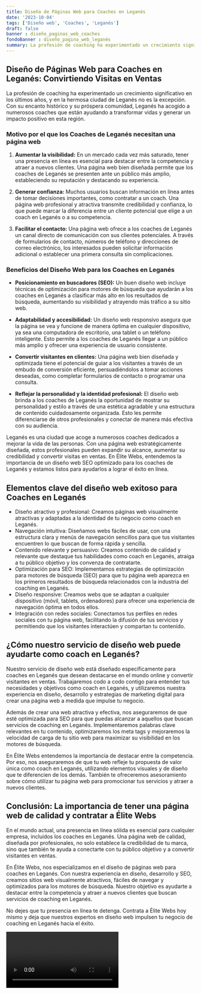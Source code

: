 ```yaml
---
title: Diseño de Páginas Web para Coaches en Leganés
date: '2023-10-04'
tags: ['Diseño web', 'Coaches', 'Leganés']
draft: false
banner : diseño_paginas_web_coaches
fondoBanner : diseño_pagina_web_leganés
summary: La profesión de coaching ha experimentado un crecimiento significativo en los últimos años, y en la hermosa ciudad de Leganés no es la excepción. Con su encanto histórico y su próspera comunidad, Leganés ha acogido a numerosos coaches que están ayudando a transformar vidas y generar un impacto positivo en esta región.
---
```


## Diseño de Páginas Web para Coaches en Leganés: Convirtiendo Visitas en Ventas

La profesión de coaching ha experimentado un crecimiento significativo en los últimos años, y en la hermosa ciudad de Leganés no es la excepción. Con su encanto histórico y su próspera comunidad, Leganés ha acogido a numerosos coaches que están ayudando a transformar vidas y generar un impacto positivo en esta región.

### Motivo por el que los Coaches de Leganés necesitan una página web

1. **Aumentar la visibilidad:** En un mercado cada vez más saturado, tener una presencia en línea es esencial para destacar entre la competencia y atraer a nuevos clientes. Una página web bien diseñada permite que los coaches de Leganés se presenten ante un público más amplio, estableciendo su reputación y destacando su experiencia.

2. **Generar confianza:** Muchos usuarios buscan información en línea antes de tomar decisiones importantes, como contratar a un coach. Una página web profesional y atractiva transmite credibilidad y confianza, lo que puede marcar la diferencia entre un cliente potencial que elige a un coach en Leganés o a su competencia.

3. **Facilitar el contacto:** Una página web ofrece a los coaches de Leganés un canal directo de comunicación con sus clientes potenciales. A través de formularios de contacto, números de teléfono y direcciones de correo electrónico, los interesados pueden solicitar información adicional o establecer una primera consulta sin complicaciones.

### Beneficios del Diseño Web para los Coaches en Leganés

- **Posicionamiento en buscadores (SEO):** Un buen diseño web incluye técnicas de optimización para motores de búsqueda que ayudarán a los coaches en Leganés a clasificar más alto en los resultados de búsqueda, aumentando su visibilidad y atrayendo más tráfico a su sitio web.

- **Adaptabilidad y accesibilidad:** Un diseño web responsivo asegura que la página se vea y funcione de manera óptima en cualquier dispositivo, ya sea una computadora de escritorio, una tablet o un teléfono inteligente. Esto permite a los coaches de Leganés llegar a un público más amplio y ofrecer una experiencia de usuario consistente.

- **Convertir visitantes en clientes:** Una página web bien diseñada y optimizada tiene el potencial de guiar a los visitantes a través de un embudo de conversión eficiente, persuadiéndolos a tomar acciones deseadas, como completar formularios de contacto o programar una consulta.

- **Reflejar la personalidad y la identidad profesional:** El diseño web brinda a los coaches de Leganés la oportunidad de mostrar su personalidad y estilo a través de una estética agradable y una estructura de contenido cuidadosamente organizada. Esto les permite diferenciarse de otros profesionales y conectar de manera más efectiva con su audiencia.

Leganés es una ciudad que acoge a numerosos coaches dedicados a mejorar la vida de las personas. Con una página web estratégicamente diseñada, estos profesionales pueden expandir su alcance, aumentar su credibilidad y convertir visitas en ventas. En Élite Webs, entendemos la importancia de un diseño web SEO optimizado para los coaches de Leganés y estamos listos para ayudarlos a lograr el éxito en línea.

<GifSeo />

<Cta />

## Elementos clave del diseño web exitoso para Coaches en Leganés

- Diseño atractivo y profesional: Creamos páginas web visualmente atractivas y adaptadas a la identidad de tu negocio como coach en Leganés.
- Navegación intuitiva: Diseñamos webs fáciles de usar, con una estructura clara y menús de navegación sencillos para que tus visitantes encuentren lo que buscan de forma rápida y sencilla.
- Contenido relevante y  persuasivo: Creamos contenido de calidad y relevante que destaque tus habilidades como coach en Leganés, atraiga a tu público objetivo y los convenza de contratarte.
- Optimización para SEO: Implementamos estrategias de optimización para motores de búsqueda (SEO) para que tu página web aparezca en los primeros resultados de búsqueda relacionados con la industria del coaching en Leganés.
- Diseño responsive: Creamos webs que se adaptan a cualquier dispositivo (móvil, tablets, ordenadores) para ofrecer una experiencia de navegación óptima en todos ellos.
- Integración con redes sociales: Conectamos tus perfiles en redes sociales con tu página web, facilitando la difusión de tus servicios y permitiendo que los visitantes interactúen y compartan tu contenido.

## ¿Cómo nuestro servicio de diseño web puede ayudarte como coach en Leganés?

Nuestro servicio de diseño web está diseñado específicamente para coaches en Leganés que desean destacarse en el mundo online y convertir visitantes en ventas. Trabajaremos codo a codo contigo para entender tus necesidades y objetivos como coach en Leganés, y utilizaremos nuestra experiencia en diseño, desarrollo y estrategias de marketing digital para crear una página web a medida que impulse tu negocio.

Además de crear una  web atractiva y efectiva, nos aseguraremos de que esté optimizada para SEO para que puedas alcanzar a aquellos que buscan servicios de coaching en Leganés. Implementaremos palabras clave relevantes en tu contenido, optimizaremos los meta tags y mejoraremos la velocidad de carga de tu sitio web para maximizar su visibilidad en los motores de búsqueda.

En Élite Webs entendemos la importancia de destacar entre la competencia. Por eso, nos aseguraremos de que tu web refleje tu propuesta de valor única como coach en Leganés, utilizando elementos visuales y de diseño que te diferencien de los demás. También te ofreceremos asesoramiento sobre cómo utilizar tu página web para promocionar tus servicios y atraer a nuevos clientes.

## Conclusión: La importancia de tener una página web de calidad y contratar a Élite Webs

En el mundo actual, una presencia en línea sólida es esencial para cualquier empresa, incluidos los coaches en Leganés. Una página web de calidad, diseñada por profesionales, no solo establece la credibilidad de tu marca, sino que también te ayuda a conectarte con tu público objetivo y a convertir visitantes en ventas.

En Élite Webs, nos especializamos en el diseño de páginas web para coaches en Leganés. Con nuestra experiencia en diseño, desarrollo y SEO, creamos sitios web visualmente atractivos, fáciles de navegar y optimizados para los motores de búsqueda. Nuestro objetivo es ayudarte a destacar entre la competencia y atraer a nuevos clientes que buscan servicios de coaching en Leganés.

No dejes que tu presencia en línea te detenga. Contrata a Élite Webs hoy mismo y deja que nuestros expertos en diseño web impulsen tu negocio de coaching en Leganés hacia el éxito.

<Video />

<CtaBot job='Coaches' city='Leganés'/>

<Gmaps query='Leganés+españa+maps' />